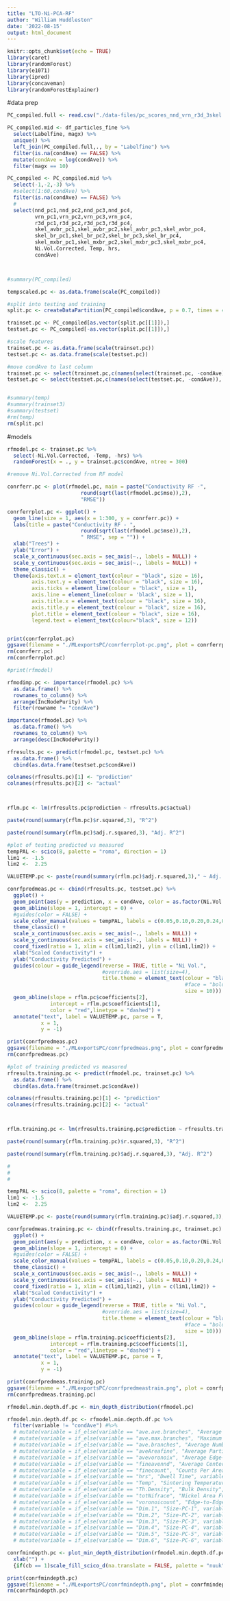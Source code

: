 ```yaml
---
title: "LTO-Ni-PCA-RF"
author: "William Huddleston"
date: '2022-08-15'
output: html_document
---
```


```r
knitr::opts_chunk$set(echo = TRUE)
library(caret)
library(randomForest)
library(e1071)
library(ipred)
library(concaveman)
library(randomForestExplainer)
```

#data prep

```r
PC_compiled.full <- read.csv("./data-files/pc_scores_nnd_vrn_r3d_3skel.csv")

PC_compiled.mid <- df_particles_fine %>%
  select(Labelfine, magx) %>%
  unique() %>%
  left_join(PC_compiled.full,., by = "Labelfine") %>%
  filter(is.na(condAve) == FALSE) %>%
  mutate(condAve = log(condAve)) %>%
  filter(magx == 10)

PC_compiled <- PC_compiled.mid %>%
  select(-1,-2,-3) %>%
  #select(1:60,condAve) %>%
  filter(is.na(condAve) == FALSE) %>%
  #
  select(nnd_pc1,nnd_pc2,nnd_pc3,nnd_pc4,
         vrn_pc1,vrn_pc2,vrn_pc3,vrn_pc4,
         r3d_pc1,r3d_pc2,r3d_pc3,r3d_pc4,
         skel_avbr_pc1,skel_avbr_pc2,skel_avbr_pc3,skel_avbr_pc4,
         skel_br_pc1,skel_br_pc2,skel_br_pc3,skel_br_pc4,
         skel_mxbr_pc1,skel_mxbr_pc2,skel_mxbr_pc3,skel_mxbr_pc4,
         Ni.Vol.Corrected, Temp, hrs,
         condAve)



#summary(PC_compiled)
```

```r
tempscaled.pc <- as.data.frame(scale(PC_compiled))

#split into testing and training
split.pc <- createDataPartition(PC_compiled$condAve, p = 0.7, times = 4)

trainset.pc <- PC_compiled[as.vector(split.pc[[1]]),]
testset.pc <- PC_compiled[-as.vector(split.pc[[1]]),]

#scale features
trainset.pc <- as.data.frame(scale(trainset.pc))
testset.pc <- as.data.frame(scale(testset.pc))

#move condAve to last column
trainset.pc <- select(trainset.pc,c(names(select(trainset.pc, -condAve)), "condAve"))
testset.pc <- select(testset.pc,c(names(select(testset.pc, -condAve)), "condAve"))


#summary(temp)
#summary(trainset3)
#summary(testset)
#rm(temp)
rm(split.pc)
```


#models

```r

rfmodel.pc <- trainset.pc %>%
  select(-Ni.Vol.Corrected, -Temp, -hrs) %>%
  randomForest(x = ., y = trainset.pc$condAve, ntree = 300)

#remove Ni.Vol.Corrected from RF model

conrferr.pc <- plot(rfmodel.pc, main = paste("Conductivity RF -", 
                        round(sqrt(last(rfmodel.pc$mse)),2),
                        "RMSE"))

conrferrplot.pc <- ggplot() +
  geom_line(size = 1, aes(x = 1:300, y = conrferr.pc)) +
  labs(title = paste("Conductivity RF - ", 
                        round(sqrt(last(rfmodel.pc$mse)),2),
                        " RMSE", sep = "")) +
  xlab("Trees") +
  ylab("Error") +
  scale_x_continuous(sec.axis = sec_axis(~., labels = NULL)) +
  scale_y_continuous(sec.axis = sec_axis(~., labels = NULL)) +
  theme_classic() +
  theme(axis.text.x = element_text(colour = "black", size = 16),
        axis.text.y = element_text(colour = "black", size = 16),
        axis.ticks = element_line(colour = "black", size = 1),
        axis.line = element_line(colour = 'black', size = 1),
        axis.title.x = element_text(colour = "black", size = 16),
        axis.title.y = element_text(colour = "black", size = 16),
        plot.title = element_text(colour = "black", size = 16),
        legend.text = element_text(colour="black", size = 12))


print(conrferrplot.pc)
ggsave(filename = "./MLexportsPC/conrferrplot-pc.png", plot = conrferrplot.pc, device = "png", width = 6,height = 4, units = "in")
rm(conrferr.pc)
rm(conrferrplot.pc)

#print(rfmodel)
```

```r
rfmodimp.pc <- importance(rfmodel.pc) %>%
  as.data.frame() %>%
  rownames_to_column() %>%
  arrange(IncNodePurity) %>%
  filter(rowname != "condAve")

importance(rfmodel.pc) %>%
  as.data.frame() %>%
  rownames_to_column() %>%
  arrange(desc(IncNodePurity))
```

<!--
```r
rfmodimp.verb.pc <- rfmodimp.pc %>%
  mutate(variable = rowname) %>%
  select(-rowname) #%>%
  # mutate(variable = if_else(variable == "ave.ave.branches", "Average Branch Length", variable)) %>%
  # mutate(variable = if_else(variable == "ave.max.branches", "Maximum Branch Length", variable)) %>%
  # mutate(variable = if_else(variable == "ave.branches", "Average Number of Branches", variable)) %>%
  # mutate(variable = if_else(variable == "aveAreafine", "Average Particle Area", variable)) %>%
  # mutate(variable = if_else(variable == "avevoronoix", "Average Edge-to-Edge Spacing", variable)) %>%
  # mutate(variable = if_else(variable == "fineavennd", "Average Center-to-Center Spacing", variable)) %>%
  # mutate(variable = if_else(variable == "finecount", "Counts Per Area", variable)) %>%
  # mutate(variable = if_else(variable == "hrs", "Dwell Time", variable)) %>%
  # mutate(variable = if_else(variable == "Temp", "Sintering Temperature", variable)) %>%
  # mutate(variable = if_else(variable == "Th.Density", "Bulk Density", variable)) %>%
  # mutate(variable = if_else(variable == "totNifrace", "Nickel Area Fraction", variable)) %>%
  # mutate(variable = if_else(variable == "voronoicount", "Edge-to-Edge Complexity", variable)) %>%
  # mutate(variable = if_else(variable == "Dim.1", "Size-PC-1", variable)) %>%
  # mutate(variable = if_else(variable == "Dim.2", "Size-PC-2", variable)) %>%
  # mutate(variable = if_else(variable == "Dim.3", "Size-PC-3", variable)) %>%
  # mutate(variable = if_else(variable == "Dim.4", "Size-PC-4", variable)) %>%
  # mutate(variable = if_else(variable == "Dim.5", "Size-PC-5", variable)) %>%
  # mutate(variable = if_else(variable == "Dim.6", "Size-PC-6", variable))

ggplot() +
  geom_point(data = rfmodimp.verb.pc, aes(x = variable, y = -IncNodePurity*10))



# conrfnode <- dotchart(rfmodimp.verb$IncNodePurity, labels = rfmodimp.verb$variable, main = "Conductivity RF")
# 
# print(conrfnode)
# ggsave(filename = "./MLexports/conrfnode.png", plot = conrfnode, 
#          device = "png", width = 6,height = 4, units = "in")
# rm(conrfnode)

#png("./MLexports/conrfnode-pc.png") #uncomment to save
print(dotchart(rfmodimp.verb.pc$IncNodePurity, labels = rfmodimp.verb.pc$variable, main = "Conductivity RF"))
dev.off()


#somehow combine node purity and depth information?
```
-->

```r
rfresults.pc <- predict(rfmodel.pc, testset.pc) %>%
  as.data.frame() %>%
  cbind(as.data.frame(testset.pc$condAve))

colnames(rfresults.pc)[1] <- "prediction"
colnames(rfresults.pc)[2] <- "actual"



rflm.pc <- lm(rfresults.pc$prediction ~ rfresults.pc$actual)

paste(round(summary(rflm.pc)$r.squared,3), "R^2")

paste(round(summary(rflm.pc)$adj.r.squared,3), "Adj. R^2")
```

```r
#plot of testing predicted vs measured
tempPAL <- scico(8, palette = "roma", direction = 1)
lim1 <- -1.5
lim2 <-  2.25

VALUETEMP.pc <- paste(round(summary(rflm.pc)$adj.r.squared,3)," ~ Adj. ~ R^2",sep = "")

conrfpredmeas.pc <- cbind(rfresults.pc, testset.pc) %>%
  ggplot() +
  geom_point(aes(y = prediction, x = condAve, color = as.factor(Ni.Vol.Corrected))) +
  geom_abline(slope = 1, intercept = 0) +
  #guides(color = FALSE) +
  scale_color_manual(values = tempPAL, labels = c(0.05,0.10,0.20,0.24,0.28,0.35,0.40,0.50)) +
  theme_classic() +
  scale_x_continuous(sec.axis = sec_axis(~., labels = NULL)) +
  scale_y_continuous(sec.axis = sec_axis(~., labels = NULL)) +
  coord_fixed(ratio = 1, xlim = c(lim1,lim2), ylim = c(lim1,lim2)) +
  xlab("Scaled Conductivity") +
  ylab("Conductivity Predicted") +
  guides(colour = guide_legend(reverse = TRUE, title = "Ni Vol.", 
                               #override.aes = list(size=4), 
                               title.theme = element_text(colour = "black",
                                                          #face = "bold",
                                                          size = 10))) +
  geom_abline(slope = rflm.pc$coefficients[2], 
              intercept = rflm.pc$coefficients[1],
              color = "red",linetype = "dashed") +
  annotate("text", label = VALUETEMP.pc, parse = T,
           x = 1, 
           y = -1)

print(conrfpredmeas.pc)
ggsave(filename = "./MLexportsPC/conrfpredmeas.png", plot = conrfpredmeas.pc, device = "png", width = 6,height = 4, units = "in")
rm(conrfpredmeas.pc)

```

```r
#plot of training predicted vs measured
rfresults.training.pc <- predict(rfmodel.pc, trainset.pc) %>%
  as.data.frame() %>%
  cbind(as.data.frame(trainset.pc$condAve))

colnames(rfresults.training.pc)[1] <- "prediction"
colnames(rfresults.training.pc)[2] <- "actual"



rflm.training.pc <- lm(rfresults.training.pc$prediction ~ rfresults.training.pc$actual)

paste(round(summary(rflm.training.pc)$r.squared,3), "R^2")

paste(round(summary(rflm.training.pc)$adj.r.squared,3), "Adj. R^2")

#
#
#

tempPAL <- scico(8, palette = "roma", direction = 1)
lim1 <- -1.5
lim2 <-  2.25

VALUETEMP.pc <- paste(round(summary(rflm.training.pc)$adj.r.squared,3)," ~ Adj. ~ R^2",sep = "")

conrfpredmeas.training.pc <- cbind(rfresults.training.pc, trainset.pc) %>%
  ggplot() +
  geom_point(aes(y = prediction, x = condAve, color = as.factor(Ni.Vol.Corrected))) +
  geom_abline(slope = 1, intercept = 0) +
  #guides(color = FALSE) +
  scale_color_manual(values = tempPAL, labels = c(0.05,0.10,0.20,0.24,0.28,0.35,0.40,0.50)) +
  theme_classic() +
  scale_x_continuous(sec.axis = sec_axis(~., labels = NULL)) +
  scale_y_continuous(sec.axis = sec_axis(~., labels = NULL)) +
  coord_fixed(ratio = 1, xlim = c(lim1,lim2), ylim = c(lim1,lim2)) +
  xlab("Scaled Conductivity") +
  ylab("Conductivity Predicted") +
  guides(colour = guide_legend(reverse = TRUE, title = "Ni Vol.", 
                               #override.aes = list(size=4), 
                               title.theme = element_text(colour = "black",
                                                          #face = "bold",
                                                          size = 10))) +
  geom_abline(slope = rflm.training.pc$coefficients[2], 
              intercept = rflm.training.pc$coefficients[1],
              color = "red",linetype = "dashed") +
  annotate("text", label = VALUETEMP.pc, parse = T,
           x = 1, 
           y = -1)

print(conrfpredmeas.training.pc)
ggsave(filename = "./MLexportsPC/conrfpredmeastrain.png", plot = conrfpredmeas.training.pc, device = "png", width = 6,height = 4, units = "in")
rm(conrfpredmeas.training.pc)


```



```r
rfmodel.min.depth.df.pc <- min_depth_distribution(rfmodel.pc)

rfmodel.min.depth.df.pc <- rfmodel.min.depth.df.pc %>%
  filter(variable != "condAve") #%>%
  # mutate(variable = if_else(variable == "ave.ave.branches", "Average Branch Length", variable)) %>%
  # mutate(variable = if_else(variable == "ave.max.branches", "Maximum Branch Length", variable)) %>%
  # mutate(variable = if_else(variable == "ave.branches", "Average Number of Branches", variable)) %>%
  # mutate(variable = if_else(variable == "aveAreafine", "Average Particle Area", variable)) %>%
  # mutate(variable = if_else(variable == "avevoronoix", "Average Edge-to-Edge Spacing", variable)) %>%
  # mutate(variable = if_else(variable == "fineavennd", "Average Center-to-Center Spacing", variable)) %>%
  # mutate(variable = if_else(variable == "finecount", "Counts Per Area", variable)) %>%
  # mutate(variable = if_else(variable == "hrs", "Dwell Time", variable)) %>%
  # mutate(variable = if_else(variable == "Temp", "Sintering Temperature", variable)) %>%
  # mutate(variable = if_else(variable == "Th.Density", "Bulk Density", variable)) %>%
  # mutate(variable = if_else(variable == "totNifrace", "Nickel Area Fraction", variable)) %>%
  # mutate(variable = if_else(variable == "voronoicount", "Edge-to-Edge Complexity", variable)) %>%
  # mutate(variable = if_else(variable == "Dim.1", "Size-PC-1", variable)) %>%
  # mutate(variable = if_else(variable == "Dim.2", "Size-PC-2", variable)) %>%
  # mutate(variable = if_else(variable == "Dim.3", "Size-PC-3", variable)) %>%
  # mutate(variable = if_else(variable == "Dim.4", "Size-PC-4", variable)) %>%
  # mutate(variable = if_else(variable == "Dim.5", "Size-PC-5", variable)) %>%
  # mutate(variable = if_else(variable == "Dim.6", "Size-PC-6", variable))

conrfmindepth.pc <- plot_min_depth_distribution(rfmodel.min.depth.df.pc, k = 30) +
  xlab("") +
  {if(cb == 1)scale_fill_scico_d(na.translate = FALSE, palette = "nuuk", direction = 1, begin = 0, end = 1)}

print(conrfmindepth.pc)
ggsave(filename = "./MLexportsPC/conrfmindepth.png", plot = conrfmindepth.pc, device = "png", width = 7.29,height = 4.5, units = "in")
rm(conrfmindepth.pc)
```



